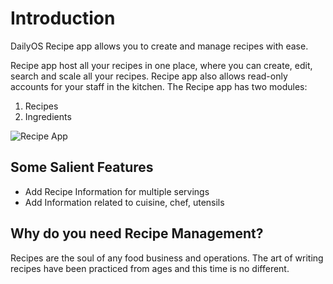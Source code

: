 # Introduction

DailyOS Recipe app allows you to create and manage recipes with ease.

Recipe app host all your recipes in one place, where you can create, edit, search and scale all your recipes. Recipe app also allows read-only accounts for your staff in the kitchen. The Recipe app has two modules:

 1. Recipes
 2. Ingredients

![Recipe App](/images/recipe/recipe-home.png "Recipe App Home Screen")

## Some Salient Features
 - Add Recipe Information for multiple servings
 - Add Information related to cuisine, chef, utensils


## Why do you need Recipe Management?

Recipes are the soul of any food business and operations. 
The art of writing recipes have been practiced from ages and this time is no different.